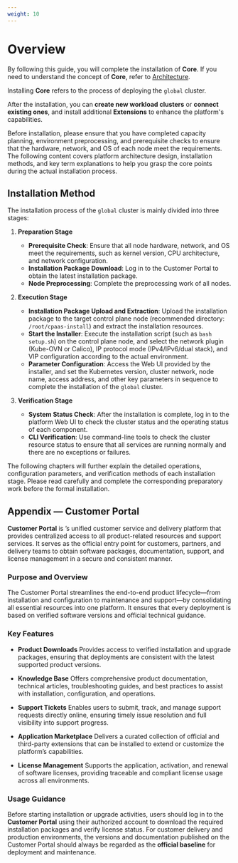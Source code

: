 ```yaml
---
weight: 10
---
```


# Overview

By following this guide, you will complete the installation of **<Term name="productShort" /> Core**.
If you need to understand the concept of **<Term name="productShort" /> Core**, refer to [Architecture](../overview/architecture.mdx).

Installing **<Term name="productShort" /> Core** refers to the process of deploying the `global` cluster.

After the installation, you can **create new workload clusters** or **connect existing ones**, and install additional **Extensions** to enhance the platform's capabilities.

<Directive type="info" title="INFO">
Before installation, please ensure that you have completed capacity planning, environment preprocessing, and prerequisite checks to ensure that the hardware, network, and OS of each node meet the requirements.
The following content covers platform architecture design, installation methods, and key term explanations to help you grasp the core points during the actual installation process.
</Directive>

## Installation Method

The installation process of the `global` cluster is mainly divided into three stages:

1.  **Preparation Stage**
    -   **Prerequisite Check**: Ensure that all node hardware, network, and OS meet the requirements, such as kernel version, CPU architecture, and network configuration.
    -   **Installation Package Download**: Log in to the <Term name="company" /> Customer Portal to obtain the latest installation package.
    -   **Node Preprocessing**: Complete the preprocessing work of all nodes.

2.  **Execution Stage**
    -   **Installation Package Upload and Extraction**: Upload the installation package to the target control plane node (recommended directory: `/root/cpaas-install`) and extract the installation resources.
    -   **Start the Installer**: Execute the installation script (such as `bash setup.sh`) on the control plane node, and select the network plugin (Kube-OVN or Calico), IP protocol mode (IPv4/IPv6/dual stack), and VIP configuration according to the actual environment.
    -   **Parameter Configuration**: Access the Web UI provided by the installer, and set the Kubernetes version, cluster network, node name, access address, and other key parameters in sequence to complete the installation of the `global` cluster.

3.  **Verification Stage**
    -   **System Status Check**: After the installation is complete, log in to the platform Web UI to check the cluster status and the operating status of each component.
    -   **CLI Verification**: Use command-line tools to check the cluster resource status to ensure that all services are running normally and there are no exceptions or failures.

The following chapters will further explain the detailed operations, configuration parameters, and verification methods of each installation stage. Please read carefully and complete the corresponding preparatory work before the formal installation.

## Appendix — <Term name="company" /> Customer Portal

**<Term name="company" /> Customer Portal** is <Term name="company" />’s unified customer service and delivery platform that provides centralized access to all product-related resources and support services. It serves as the official entry point for customers, partners, and delivery teams to obtain software packages, documentation, support, and license management in a secure and consistent manner.

### Purpose and Overview

The <Term name="company" /> Customer Portal streamlines the end-to-end product lifecycle—from installation and configuration to maintenance and support—by consolidating all essential resources into one platform. It ensures that every deployment is based on verified software versions and official technical guidance.

### Key Features

* **Product Downloads**
  Provides access to verified installation and upgrade packages, ensuring that deployments are consistent with the latest supported product versions.

* **Knowledge Base**
  Offers comprehensive product documentation, technical articles, troubleshooting guides, and best practices to assist with installation, configuration, and operations.

* **Support Tickets**
  Enables users to submit, track, and manage support requests directly online, ensuring timely issue resolution and full visibility into support progress.

* **Application Marketplace**
  Delivers a curated collection of official and third-party extensions that can be installed to extend or customize the platform’s capabilities.

* **License Management**
  Supports the application, activation, and renewal of software licenses, providing traceable and compliant license usage across all environments.

### Usage Guidance

Before starting installation or upgrade activities, users should log in to the **<Term name="company" /> Customer Portal** using their authorized account to download the required installation packages and verify license status.
For customer delivery and production environments, the versions and documentation published on the <Term name="company" /> Customer Portal should always be regarded as the **official baseline** for deployment and maintenance.
